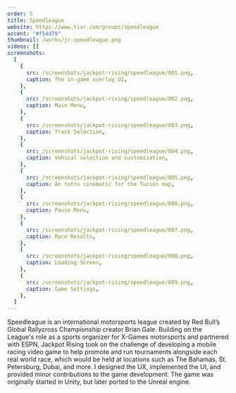 ```yaml
---
order: 5
title: Speedleague
website: https://www.tixr.com/groups/speedleague
accent: "#f54d78"
thumbnail: /works/jr-speedleague.png
videos: []
screenshots:
  [
    {
      src: /screenshots/jackpot-rising/speedleague/001.png,
      caption: The in-game overlay UI,
    },
    {
      src: /screenshots/jackpot-rising/speedleague/002.png,
      caption: Main Menu,
    },
    {
      src: /screenshots/jackpot-rising/speedleague/003.png,
      caption: Track Selection,
    },
    {
      src: /screenshots/jackpot-rising/speedleague/004.png,
      caption: Vehical selection and customization,
    },
    {
      src: /screenshots/jackpot-rising/speedleague/005.png,
      caption: An tntro cinematic for the Tucson map,
    },
    {
      src: /screenshots/jackpot-rising/speedleague/006.png,
      caption: Pause Menu,
    },
    {
      src: /screenshots/jackpot-rising/speedleague/007.png,
      caption: Race Results,
    },
    {
      src: /screenshots/jackpot-rising/speedleague/008.png,
      caption: Loading Screen,
    },
    {
      src: /screenshots/jackpot-rising/speedleague/009.png,
      caption: Game Settings,
    },
  ]
---
```



Speedleague is an international motorsports league created by Red Bull’s Global Rallycross Championship creator Brian Gale. Building on the League's role as a sports organizer for X-Games motorsports and partnered with ESPN, Jackpot Rising took on the challenge of developing a mobile racing video game to help promote and run tournaments alongside each real world race, which would be held at locations such as The Bahamas, St. Petersburg, Dubai, and more. I designed the UX, implemented the UI, and provided minor contributions to the game development. The game was originally started in Unity, but later ported to the Unreal engine.
